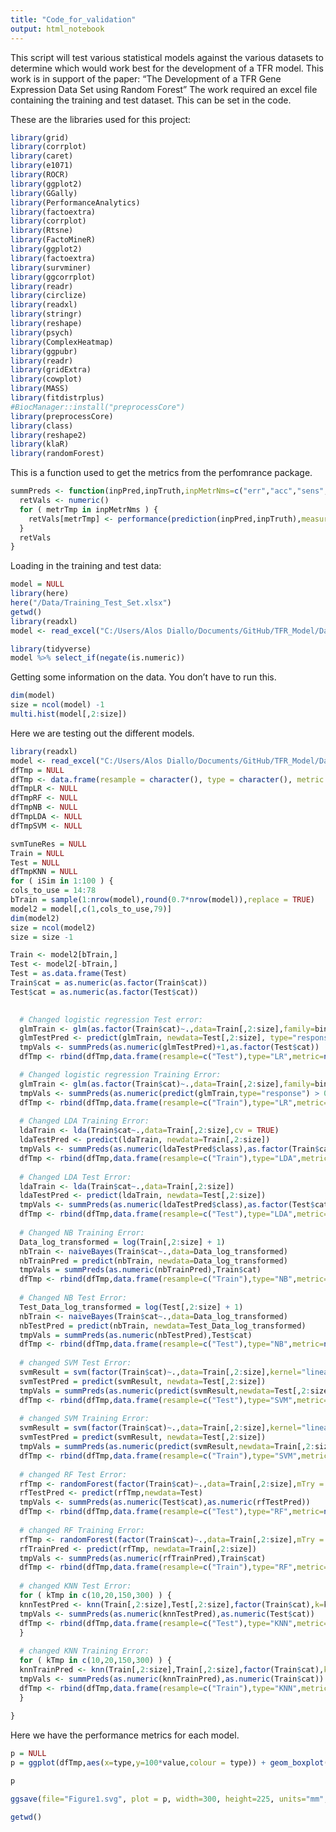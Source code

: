 ```yaml
---
title: "Code_for_validation"
output: html_notebook
---
```


This script will test various statistical models against the various datasets to determine which would work best for the development of a TFR model.  This work is in support of the paper: “The Development of a TFR Gene Expression Data Set using Random Forest”
The work required an excel file containing the training and test dataset.  This can be set in the code.
 

These are the libraries used for this project:
```r
library(grid)
library(corrplot)
library(caret)
library(e1071)
library(ROCR)
library(ggplot2)
library(GGally)
library(PerformanceAnalytics)
library(factoextra)
library(corrplot)
library(Rtsne)
library(FactoMineR)
library(ggplot2)
library(factoextra)
library(survminer)
library(ggcorrplot)
library(readr)
library(circlize)
library(readxl)
library(stringr)
library(reshape)
library(psych)
library(ComplexHeatmap)
library(ggpubr)
library(readr)
library(gridExtra)
library(cowplot)
library(MASS)
library(fitdistrplus)
#BiocManager::install("preprocessCore")
library(preprocessCore)
library(class)
library(reshape2)
library(klaR)
library(randomForest)
```

This is a function used to get the metrics from the perfomrance package. 
```r
summPreds <- function(inpPred,inpTruth,inpMetrNms=c("err","acc","sens","spec")) {
  retVals <- numeric()
  for ( metrTmp in inpMetrNms ) {
    retVals[metrTmp] <- performance(prediction(inpPred,inpTruth),measure=metrTmp)@y.values[[1]][2]
  }
  retVals
}
```


Loading in the training and test data:
```r
model = NULL
library(here)
here("/Data/Training_Test_Set.xlsx")
getwd()
library(readxl)
model <- read_excel("C:/Users/Alos Diallo/Documents/GitHub/TFR_Model/Data/Training_Test_Set.xlsx")

library(tidyverse)
model %>% select_if(negate(is.numeric))

```

Getting some information on the data.  You don't have to run this.
```r
dim(model)
size = ncol(model) -1
multi.hist(model[,2:size]) 
```

Here we are testing out the different models.

```r

library(readxl)
model <- read_excel("C:/Users/Alos Diallo/Documents/GitHub/TFR_Model/Data/Training_Test_Set.xlsx")
dfTmp = NULL
dfTmp <- data.frame(resample = character(), type = character(), metric = character(), value = numeric())
dfTmpLR <- NULL
dfTmpRF <- NULL
dfTmpNB <- NULL
dfTmpLDA <- NULL
dfTmpSVM <- NULL

svmTuneRes = NULL
Train = NULL
Test = NULL
dfTmpKNN = NULL
for ( iSim in 1:100 ) {
cols_to_use = 14:78
bTrain = sample(1:nrow(model),round(0.7*nrow(model)),replace = TRUE)
model2 = model[,c(1,cols_to_use,79)]
dim(model2)
size = ncol(model2) 
size = size -1

Train <- model2[bTrain,]
Test <- model2[-bTrain,]
Test = as.data.frame(Test)
Train$cat = as.numeric(as.factor(Train$cat))
Test$cat = as.numeric(as.factor(Test$cat))
  

  # Changed logistic regression Test error:
  glmTrain <- glm(as.factor(Train$cat)~.,data=Train[,2:size],family=binomial)
  glmTestPred <- predict(glmTrain, newdata=Test[,2:size], type="response") > 0.5
  tmpVals <- summPreds(as.numeric(glmTestPred)+1,as.factor(Test$cat))
  dfTmp <- rbind(dfTmp,data.frame(resample=c("Test"),type="LR",metric=names(tmpVals),value=tmpVals))

  # Changed logistic regression Training Error:
  glmTrain <- glm(as.factor(Train$cat)~.,data=Train[,2:size],family=binomial)
  tmpVals <- summPreds(as.numeric(predict(glmTrain,type="response") > 0.5)+1,as.factor(Train$cat))
  dfTmp <- rbind(dfTmp,data.frame(resample=c("Train"),type="LR",metric=names(tmpVals),value=tmpVals))
  
  # Changed LDA Training Error:
  ldaTrain <- lda(Train$cat~.,data=Train[,2:size],cv = TRUE)
  ldaTestPred <- predict(ldaTrain, newdata=Train[,2:size])
  tmpVals <- summPreds(as.numeric(ldaTestPred$class),as.factor(Train$cat))
  dfTmp <- rbind(dfTmp,data.frame(resample=c("Train"),type="LDA",metric=names(tmpVals),value=tmpVals))
  
  # Changed LDA Test Error:
  ldaTrain <- lda(Train$cat~.,data=Train[,2:size])
  ldaTestPred <- predict(ldaTrain, newdata=Test[,2:size])
  tmpVals <- summPreds(as.numeric(ldaTestPred$class),as.factor(Test$cat))
  dfTmp <- rbind(dfTmp,data.frame(resample=c("Test"),type="LDA",metric=names(tmpVals),value=tmpVals))
  
  # Changed NB Training Error:
  Data_log_transformed = log(Train[,2:size] + 1)
  nbTrain <- naiveBayes(Train$cat~.,data=Data_log_transformed)
  nbTrainPred = predict(nbTrain, newdata=Data_log_transformed)
  tmpVals = summPreds(as.numeric(nbTrainPred),Train$cat)
  dfTmp <- rbind(dfTmp,data.frame(resample=c("Train"),type="NB",metric=names(tmpVals),value=tmpVals))
  
  # Changed NB Test Error:
  Test_Data_log_transformed = log(Test[,2:size] + 1)
  nbTrain <- naiveBayes(Train$cat~.,data=Data_log_transformed)
  nbTestPred = predict(nbTrain, newdata=Test_Data_log_transformed)
  tmpVals = summPreds(as.numeric(nbTestPred),Test$cat)
  dfTmp <- rbind(dfTmp,data.frame(resample=c("Test"),type="NB",metric=names(tmpVals),value=tmpVals))
  
  # changed SVM Test Error:
  svmResult = svm(factor(Train$cat)~.,data=Train[,2:size],kernel="linear",cost = 1e+02) 
  svmTestPred = predict(svmResult, newdata=Test[,2:size])
  tmpVals = summPreds(as.numeric(predict(svmResult,newdata=Test[,2:size])),Test$cat)
  dfTmp <- rbind(dfTmp,data.frame(resample=c("Test"),type="SVM",metric=names(tmpVals),value=tmpVals))
  
  # changed SVM Training Error:
  svmResult = svm(factor(Train$cat)~.,data=Train[,2:size],kernel="linear",cost = 1e+02) 
  svmTestPred = predict(svmResult, newdata=Test[,2:size])
  tmpVals = summPreds(as.numeric(predict(svmResult,newdata=Train[,2:size])),Train$cat)
  dfTmp <- rbind(dfTmp,data.frame(resample=c("Train"),type="SVM",metric=names(tmpVals),value=tmpVals))
  
  # changed RF Test Error:
  rfTmp <- randomForest(factor(Train$cat)~.,data=Train[,2:size],mTry = 10)
  rfTestPred <- predict(rfTmp,newdata=Test)
  tmpVals <- summPreds(as.numeric(Test$cat),as.numeric(rfTestPred))
  dfTmp <- rbind(dfTmp,data.frame(resample=c("Test"),type="RF",metric=names(tmpVals),value=tmpVals))
  
  # changed RF Training Error:
  rfTmp <- randomForest(factor(Train$cat)~.,data=Train[,2:size],mTry = 10)
  rfTrainPred <- predict(rfTmp, newdata=Train[,2:size])
  tmpVals <- summPreds(as.numeric(rfTrainPred),Train$cat)
  dfTmp <- rbind(dfTmp,data.frame(resample=c("Train"),type="RF",metric=names(tmpVals),value=tmpVals))
  
  # changed KNN Test Error:
  for ( kTmp in c(10,20,150,300) ) {
  knnTestPred <- knn(Train[,2:size],Test[,2:size],factor(Train$cat),k=kTmp)
  tmpVals <- summPreds(as.numeric(knnTestPred),as.numeric(Test$cat))
  dfTmp <- rbind(dfTmp,data.frame(resample=c("Test"),type="KNN",metric=names(tmpVals),value=tmpVals))
  }
  
  # changed KNN Training Error:
  for ( kTmp in c(10,20,150,300) ) {
  knnTrainPred <- knn(Train[,2:size],Train[,2:size],factor(Train$cat),k=kTmp)
  tmpVals <- summPreds(as.numeric(knnTrainPred),as.numeric(Train$cat))
  dfTmp <- rbind(dfTmp,data.frame(resample=c("Train"),type="KNN",metric=names(tmpVals),value=tmpVals))
  }
  
}

```

Here we have the performance metrics for each model.  

```r
p = NULL
p = ggplot(dfTmp,aes(x=type,y=100*value,colour = type)) + geom_boxplot(fill="white") + geom_point() + facet_wrap(~resample+metric,ncol=4,scales="free") + xlab("") + ylab("") + theme(axis.text.x = element_text(angle = 90, hjust = 1)) + theme_bw()
```


```r
p

ggsave(file="Figure1.svg", plot = p, width=300, height=225, units="mm", dpi=700)
```
```r
getwd()
```


